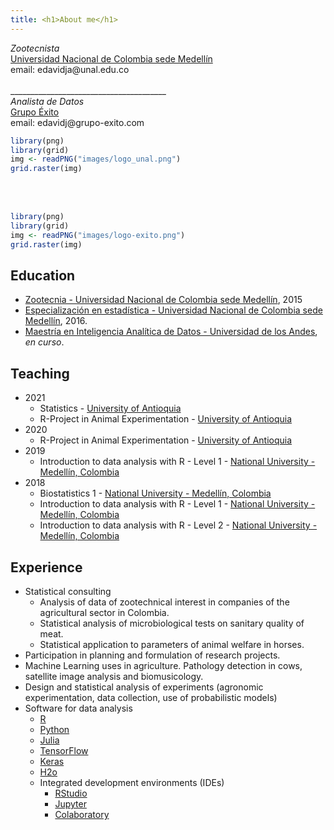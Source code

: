 ```yaml
---
title: <h1>About me</h1>
---
```


<div class = "row">

<div class = "col-md-5">
*Zootecnista*    
[Universidad Nacional de Colombia sede Medellín](http://medellin.unal.edu.co/)   
email: edavidja@unal.edu.co  
<br>
_______________________________________  
*Analista de Datos*   
[Grupo Éxito](https://www.grupoexito.com.co/es)  
email: edavidj@grupo-exito.com
</div>

<div class = "col-md-4">
```r
library(png)
library(grid)
img <- readPNG("images/logo_unal.png")
grid.raster(img)
```
<br>
<br>
```r
library(png)
library(grid)
img <- readPNG("images/logo-exito.png")
grid.raster(img)
```
</div>
</div>

## Education

  - [Zootecnia - Universidad Nacional de Colombia sede Medellín](https://cienciasagrarias.medellin.unal.edu.co/index.php/zootecnia), 2015
  - [Especialización en estadística - Universidad Nacional de Colombia sede Medellín](http://ciencias.medellin.unal.edu.co/escuelas/estadistica/component/progracad/?snies=134), 2016.  
  - [Maestría en Inteligencia Analítica de Datos - Universidad de los Andes](https://industrial.uniandes.edu.co/es/programa-academico/maestria-en-inteligencia-analitica-de-datos-MIAD), *en curso*.  

## Teaching

  - 2021
    - Statistics - [University of Antioquia](http://www.udea.edu.co/wps/portal/udea/web/inicio/!ut/p/z1/hY7LDoIwEEW_hQVbOiCY6q5BXCAKJhixGwOmFkyhpCD8vo0aExMfs5u5554MoihDtMmHiud9JZtc6P1Ap0c88x2buBBhwEsg2zQK3N0aIPbQ_h9AdQxfhoDu0zvyMsDK9rQhSDZp7CeL0HkCPxwholzI4vEuaYoJ5ogqdmaKKeuq9Lns-7abm2DCOI4Wl5ILZp1kbcKnSim7HmXvJGrrDC6eGCJiGDfCwP1f/dz/d5/L2dBISEvZ0FBIS9nQSEh/)
    - R-Project in Animal Experimentation - [University of Antioquia](http://www.udea.edu.co/wps/portal/udea/web/inicio/!ut/p/z1/hY7LDoIwEEW_hQVbOiCY6q5BXCAKJhixGwOmFkyhpCD8vo0aExMfs5u5554MoihDtMmHiud9JZtc6P1Ap0c88x2buBBhwEsg2zQK3N0aIPbQ_h9AdQxfhoDu0zvyMsDK9rQhSDZp7CeL0HkCPxwholzI4vEuaYoJ5ogqdmaKKeuq9Lns-7abm2DCOI4Wl5ILZp1kbcKnSim7HmXvJGrrDC6eGCJiGDfCwP1f/dz/d5/L2dBISEvZ0FBIS9nQSEh/)
  - 2020
      - R-Project in Animal Experimentation - [University of Antioquia](http://www.udea.edu.co/wps/portal/udea/web/inicio/!ut/p/z1/hY7LDoIwEEW_hQVbOiCY6q5BXCAKJhixGwOmFkyhpCD8vo0aExMfs5u5554MoihDtMmHiud9JZtc6P1Ap0c88x2buBBhwEsg2zQK3N0aIPbQ_h9AdQxfhoDu0zvyMsDK9rQhSDZp7CeL0HkCPxwholzI4vEuaYoJ5ogqdmaKKeuq9Lns-7abm2DCOI4Wl5ILZp1kbcKnSim7HmXvJGrrDC6eGCJiGDfCwP1f/dz/d5/L2dBISEvZ0FBIS9nQSEh/)
  - 2019
      - Introduction to data analysis with R - Level 1 - [National University - Medellín, Colombia](https://medellin.unal.edu.co/)   
  - 2018
      - Biostatistics 1 - [National University - Medellín, Colombia](https://medellin.unal.edu.co/)   
      - Introduction to data analysis with R - Level 1 - [National University - Medellín, Colombia](https://medellin.unal.edu.co/)
      - Introduction to data analysis with R - Level 2 - [National University - Medellín, Colombia](https://medellin.unal.edu.co/)
        

## Experience  

  - Statistical consulting
      - Analysis of data of zootechnical interest in companies of the agricultural sector in Colombia.
      - Statistical analysis of microbiological tests on sanitary quality of meat.
      - Statistical application to parameters of animal welfare in horses.
  - Participation in planning and formulation of research projects.
  - Machine Learning uses in agriculture. Pathology detection in cows, satellite image analysis and biomusicology.  
  - Design and statistical analysis of experiments (agronomic experimentation, data collection, use of probabilistic models)
  - Software for data analysis
      - [R](https://cran.r-project.org/)
      - [Python](https://www.python.org/)
      - [Julia](https://julialang.org/)
      - [TensorFlow](https://www.tensorflow.org/)
      - [Keras](https://keras.io/)
      - [H2o](https://www.h2o.ai/)
      - Integrated development environments (IDEs)
          - [RStudio](https://www.rstudio.com/)
          - [Jupyter](http://jupyter.org/)
          - [Colaboratory](https://colab.research.google.com/notebooks/welcome.ipynb)